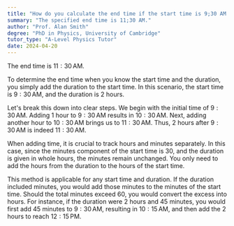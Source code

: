 ```yaml
---
title: "How do you calculate the end time if the start time is 9;30 AM and the duration is 2 hours?"
summary: "The specified end time is 11;30 AM."
author: "Prof. Alan Smith"
degree: "PhD in Physics, University of Cambridge"
tutor_type: "A-Level Physics Tutor"
date: 2024-04-20
---
```


The end time is $11:30 \, \text{AM}$.

To determine the end time when you know the start time and the duration, you simply add the duration to the start time. In this scenario, the start time is $9:30 \, \text{AM}$, and the duration is $2$ hours.

Let's break this down into clear steps. We begin with the initial time of $9:30 \, \text{AM}$. Adding $1$ hour to $9:30 \, \text{AM}$ results in $10:30 \, \text{AM}$. Next, adding another hour to $10:30 \, \text{AM}$ brings us to $11:30 \, \text{AM}$. Thus, $2$ hours after $9:30 \, \text{AM}$ is indeed $11:30 \, \text{AM}$.

When adding time, it is crucial to track hours and minutes separately. In this case, since the minutes component of the start time is $30$, and the duration is given in whole hours, the minutes remain unchanged. You only need to add the hours from the duration to the hours of the start time.

This method is applicable for any start time and duration. If the duration included minutes, you would add those minutes to the minutes of the start time. Should the total minutes exceed $60$, you would convert the excess into hours. For instance, if the duration were $2$ hours and $45$ minutes, you would first add $45$ minutes to $9:30 \, \text{AM}$, resulting in $10:15 \, \text{AM}$, and then add the $2$ hours to reach $12:15 \, \text{PM}$.
    
